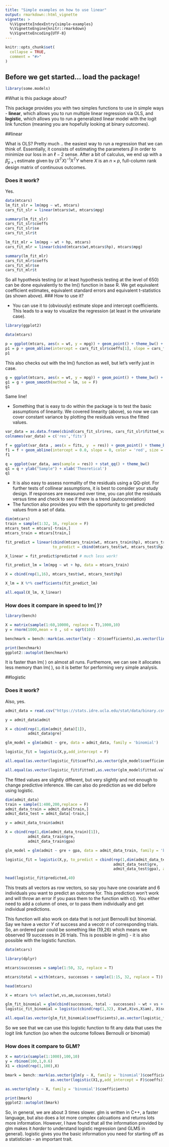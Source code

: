 ```yaml
---
title: "Simple examples on how to use linear"
output: rmarkdown::html_vignette
vignette: >
  %\VignetteIndexEntry{simple-examples}
  %\VignetteEngine{knitr::rmarkdown}
  %\VignetteEncoding{UTF-8}
---
```


```r
knitr::opts_chunk$set(
  collapse = TRUE,
  comment = "#>"
)
```

## Before we get started... load the package! 

```r
library(some.models)
```
#What is this package about? 

This package provides you with two simples functions to use in simple ways - **linear**, which allows you to run multiple linear regression via OLS, and **logistic**, which allows you to run a generalized linear model with the logit link function (meaning you are hopefully looking at binary outcomes). 

##linear 

What is OLS? Pretty much .. the easiest way to run a regression that we can think of. Essentially, it consists of estimating the parameters $\beta$ in order to minimize our loss in an $\ell-2$ sense. After a bit of calculus, we end up with a $\hat{\beta}_{p\times 1}$ estimate given by $(X^TX)^{-1}X^TY$ where $X$ is an $n \times p$, full-column rank design matrix of continuous outcomes.

### Does it work? 

Yes. 

```r
data(mtcars)
lm_fit_slr = lm(mpg ~ wt, mtcars)
cars_fit_slr = linear(mtcars$wt, mtcars$mpg)

summary(lm_fit_slr)
cars_fit_slr$coeffs
cars_fit_slr$se
cars_fit_slr$t

```

```r

lm_fit_mlr = lm(mpg ~ wt + hp, mtcars)
cars_fit_mlr = linear(cbind(mtcars$wt,mtcars$hp), mtcars$mpg)

summary(lm_fit_mlr)
cars_fit_mlr$coeffs
cars_fit_mlr$se
cars_fit_mlr$t

```

So all hypothesis testing (or at least hypothesis testing at the level of 650) can be done equivalently to the lm() function in base R. We get equivalent coefficient estimates, equivalent standard errors and equivalent t-statistics (as shown above). 
### How to use it?

* You can use it to (obviously) estimate slope and intercept coefficients. This leads to a way to visualize the regression (at least in the univariate case). 

```r
library(ggplot2)

data(mtcars)

p = ggplot(mtcars, aes(x = wt, y = mpg)) + geom_point() + theme_bw() + xlab("Weight") + ylab("MPG") 
p1 = p + geom_abline(intercept = cars_fit_slr$coeffs[1], slope = cars_fit_slr$coeffs[2], color = 'red',size= 1.5)
p1 

```


This also checks out with the lm() function as well, but let's verify just in case. 

```r
g = ggplot(mtcars, aes(x = wt, y = mpg)) + geom_point() + theme_bw() + xlab("Weight") + ylab("MPG") 
g1 = g + geom_smooth(method = lm, se = F)
g1
```

Same line!

* Something that is easy to do within the package is to test the basic assumptions of linearity. We covered linearity (above), so now we can cover constant variance by plotting the residuals versus the fitted values. 

```r
var_data = as.data.frame(cbind(cars_fit_slr$res, cars_fit_slr$fitted_values))
colnames(var_data) = c('res','fits')

f = ggplot(var_data , aes(x = fits, y  = res)) + geom_point() + theme_bw() + ylab('Residuals') + xlab('Fitted Values')
f1 = f + geom_abline(intercept = 0.0, slope = 0, color = 'red', size = 1)
f1
```

```r
q = ggplot(var_data, aes(sample = res)) + stat_qq() + theme_bw() 
q1 = q + ylab("Sample") + xlab('Theoretical') 
q1
```

* It is also easy to assess normality of the residuals using a QQ-plot. For further tests of collinear assumptions, it is best to consider your study design. If responses are measured over time, you can plot the residuals versus time and check to see if there is a trend (autocorrelation)
* The function also provides you with the opportunity to get predicted values from a set of data. 
```r
dim(mtcars)
train = sample(1:32, 16, replace = F)
mtcars_test = mtcars[-train,]
mtcars_train = mtcars[train,]

fit_predict = linear(cbind(mtcars_train$wt, mtcars_train$hp), mtcars_train$mpg, 
                     to_predict = cbind(mtcars_test$wt, mtcars_test$hp))

X_linear = fit_predict$predicted # much less work! 

fit_predict_lm = lm(mpg ~ wt + hp, data = mtcars_train)

X = cbind(rep(1,16), mtcars_test$wt, mtcars_test$hp)

X_lm = X %*% coefficients(fit_predict_lm)

all.equal(X_lm, X_linear)


```

### How does it compare in speed to lm( )? 

```r
library(bench)

X = matrix(sample(1:60,10000, replace = T),1000,10)
y = rnorm(1000,mean = 0 , sd = sqrt(10))

benchmark = bench::mark(as.vector(lm(y ~ X)$coefficients),as.vector(linear(X,y)$coeffs))

print(benchmark)
ggplot2::autoplot(benchmark)

```

It is faster than lm( ) on almost all runs. Furthemore, we can see it allocates less memory than lm( ), so it is better for performing very simple analysis. 

##logistic 

### Does it work? 

Also, yes. 

```r
admit_data = read.csv("https://stats.idre.ucla.edu/stat/data/binary.csv")

y = admit_data$admit

X = cbind(rep(1,dim(admit_data)[1]), 
          admit_data$gre)

glm_model = glm(admit ~ gre, data = admit_data, family = 'binomial')

logistic_fit = logistic(X,y,add_intercept = F)

all.equal(as.vector(logistic_fit$coeffs),as.vector(glm_model$coefficients))

all.equal(as.vector(logistic_fit$fitted),as.vector(glm_model$fitted.values))


```

The fitted values are slightly different, but very slightly and not enough to change predictive inference. We can also do prediction as we did before using logistic.

```r

dim(admit_data)
train = sample(1:400,200,replace = F)
admit_data_train = admit_data[train,]
admit_data_test = admit_data[-train,]

y = admit_data_train$admit

X = cbind(rep(1,dim(admit_data_train)[1]),
          admit_data_train$gre, 
          admit_data_train$gpa)

glm_model = glm(admit ~ gre + gpa, data = admit_data_train, family = 'binomial')

logistic_fit = logistic(X,y, to_predict = cbind(rep(1,dim(admit_data_test)[1]), 
                                                admit_data_test$gre, 
                                                admit_data_test$gpa), add_intercept = F)

head(logistic_fit$predicted,40)

```

This treats all vectors as row vectors, so say you have one covariate and 6 individuals you want to predict an outcome for. This prediction won't work and will throw an error if you pass them to the function with c(). You either need to add a column of ones, or to pass them individually and get individual predictions.  

This function will also work on data that is not just Bernoulli but binomial. Say we have a vector $Y$ of success and a vecotr $n$ of corresponding trials. So, an ordered pair could be something like (19,26) which means we observed 19 successes in 26 trials. This is possible in glm() - it is also possible with the logistic function. 

```r
data(mtcars)

library(dplyr)

mtcars$successes = sample(1:50, 32, replace = T)

mtcars$total = with(mtcars, successes + sample(1:15, 32, replace = T))

head(mtcars)

X = mtcars %>% select(wt,vs,am,successes,total)

glm_fit_binomial = glm(cbind(successes, total - successes) ~ wt + vs + am, data = X, family = 'binomial')
logistic_fit_binomial = logistic(cbind(rep(1,32), X$wt,X$vs,X$am), X$successes, n = X$total,add_intercept = F)

all.equal(as.vector(glm_fit_binomial$coefficients),as.vector(logistic_fit_binomial$coeffs))


```

So we see that we can use this logistic function to fit any data that uses the logit link function (so when the outcome follows Bernoulli or binomial)

### How does it compare to GLM? 

```r

X = matrix(sample(1:1000),100,10)
y = rbinom(100,1,0.6)
X1 = cbind(rep(1,100),X)

bmark = bench::mark(as.vector(glm(y ~ X, family = 'binomial')$coefficients), 
                    as.vector(logistic(X1,y,add_intercept = F)$coeffs))

as.vector(glm(y ~ X, family = 'binomial')$coefficients)

print(bmark)
ggplot2::autoplot(bmark)

```


So, in general, we are about 3 times slower. glm is written in C++, a faster language, but also does a lot more complex calcuations and returns lots more information. However, I have found that all the information provided by glm makes it *harder* to understand logistic regression (and GLMS in general). logistic gives you the basic information you need for starting off as a statistician - an important trait. 
